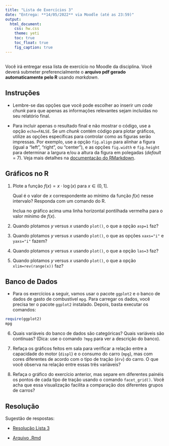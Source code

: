 ```yaml
---
title: "Lista de Exercícios 3"
date: "Entrega: **14/05/2022** via Moodle (até as 23:59)"
output: 
  html_document: 
    css: hw.css
    theme: yeti
    toc: true
    toc_float: true
    fig_caption: true
---
```


## 

Você irá entregar essa lista de exercício no Moodle da disciplina. Você deverá submeter preferencialmente o **arquivo pdf gerado automaticamente pelo R** usando *markdown*. 
<!-- Não serão aceitos arquivos em outro formato! -->


## Instruções

- Lembre-se das opções que você pode escolher ao inserir um *code chunk* para que apenas as informações relevantes sejam incluídas no seu relatório final. 

- Para incluir apenas o resultado final e não mostrar o código, use a opção `echo=FALSE`. Se um *chunk* contém código para plotar gráficos, utilize as opções específicas para controlar como as figuras serão impressas. Por exemplo, use a opção `fig.align` para alinhar a figura (igual a "left", "right", ou "center"), e as opções `fig.width` e `fig.height` para determinar a largura e/ou a altura da figura em polegadas (*default* = 7). Veja mais detalhes na [documentação do RMarkdown](https://www.rstudio.com/wp-content/uploads/2015/03/rmarkdown-reference.pdf).



## Gráficos no R


1) Plote a função $f(x) = x \cdot \log(x)$ para $x \in (0,1]$. 

   Qual é o valor de $x$ correspondente ao mínimo da função $f(x)$ nesse intervalo? Responda com um comando do R.
   
   Inclua no gráfico acima uma linha horizontal pontilhada vermelha para o valor mínimo de $f(x)$.


2) Quando plotamos $y$ versus $x$ usando `plot()`, o que a opção `asp=1` faz?


3) Quando plotamos $y$ versus $x$ usando `plot()`, o que as opções `xaxs="i"` e `yaxs="i"` fazem?


4) Quando plotamos $y$ versus $x$ usando `plot()`, o que a opção `las=3` faz?


5) Quando plotamos $y$ versus $x$ usando `plot()`, o que a opção `xlim=rev(range(x))` faz?


## Banco de Dados

- Para os exercícios a seguir, vamos usar o pacote `ggplot2` e o banco de dados de gasto de combustível `mpg`.
Para carregar os dados, você precisa ter o pacote `ggplot2` instalado. Depois, basta executar os comandos:

```r
require(ggplot2)
mpg
```


6) Quais variáveis do banco de dados são categóricas? Quais variáveis são contínuas? (Dica: use o comando `?mpg` para ver a descrição do banco).


7) Refaça os gráficos feitos em sala para verificar a relação entre a capacidade do motor (`displ`) e o consumo do carro (`mpg`), mas com cores diferentes de acordo com o tipo de tração (`drv`) do carro. O que você observa na relação entre essas três variáveis?


8) Refaça o gráfico do exercício anterior, mas separe em diferentes painéis os pontos de cada tipo de tração usando o comando `facet_grid()`. Você acha que essa visualização facilita a comparação dos diferentes grupos de carros?


## Resolução

Sugestão de respostas:

- [Resolução Lista 3](./resolucao/lista-03-resolucao.html)

- [Arquivo .Rmd](./resolucao/lista-03-resolucao.Rmd)
